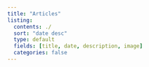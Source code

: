 ```yaml
---
title: "Articles"
listing:
  contents: ./
  sort: "date desc"
  type: default
  fields: [title, date, description, image]
  categories: false
---
```

